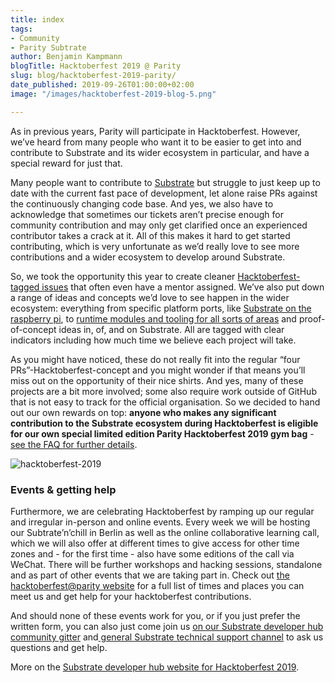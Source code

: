 ```yaml
---
title: index
tags:
- Community
- Parity Subtrate
author: Benjamin Kampmann
blogTitle: Hacktoberfest 2019 @ Parity
slug: blog/hacktoberfest-2019-parity/
date_published: 2019-09-26T01:00:00+02:00
image: "/images/hacktoberfest-2019-blog-5.png"

---
```

As in previous years, Parity will participate in Hacktoberfest. However, we’ve heard from many people who want it to be easier to get into and contribute to Substrate and its wider ecosystem in particular, and have a special reward for just that.

Many people want to contribute to [Substrate](https://parity.io/substrate) but struggle to just keep up to date with the current fast pace of development, let alone raise PRs against the continuously changing code base. And yes, we also have to acknowledge that sometimes our tickets aren’t precise enough for community contribution and may only get clarified once an experienced contributor takes a crack at it. All of this makes it hard to get started contributing, which is very unfortunate as we’d really love to see more contributions and a wider ecosystem to develop around Substrate.

So, we took the opportunity this year to create cleaner [Hacktoberfest-tagged issues](https://github.com/search?q=user%3Aparitytech+label%3Ahacktoberfest+state%3Aopen&type=Issues) that often even have a mentor assigned. We’ve also put down a range of ideas and concepts we’d love to see happen in the wider ecosystem: everything from specific platform ports, like [Substrate on the raspberry pi](https://github.com/substrate-developer-hub/hacktoberfest/issues/3), to [runtime modules and tooling for all sorts of areas](https://github.com/substrate-developer-hub/hacktoberfest/issues?q=is%3Aissue+is%3Aopen+label%3Ax-runtime) and proof-of-concept ideas in, of, and on Substrate. All are tagged with clear indicators including how much time we believe each project will take.

As you might have noticed, these do not really fit into the regular “four PRs”-Hacktoberfest-concept and you might wonder if that means you’ll miss out on the opportunity of their nice shirts. And yes, many of these projects are a bit more involved; some also require work outside of GitHub that is not easy to track for the official organisation. So we decided to hand out our own rewards on top: **anyone who makes any significant contribution to the Substrate ecosystem during Hacktoberfest is eligible for our own special limited edition Parity Hacktoberfest 2019 gym bag** - [see the FAQ for further details](https://substrate.dev/hacktoberfest/faq/#reward).

![hacktoberfest-2019](/images/hacktoberfest2019_bag.jpeg "hacktoberfest-2019")

### **Events & getting help**

Furthermore, we are celebrating Hacktoberfest by ramping up our regular and irregular in-person and online events. Every week we will be hosting our Subtrate’n’chill in Berlin as well as the online collaborative learning call, which we will also offer at different times to give access for other time zones and - for the first time - also have some editions of the call via WeChat. There will be further workshops and hacking sessions, standalone and as part of other events that we are taking part in. Check out [the hacktoberfest@parity website](https://substrate.dev/hacktoberfest/) for a full list of times and places you can meet us and get help for your hacktoberfest contributions.

And should none of these events work for you, or if you just prefer the written form, you can also just come join us [on our Substrate developer hub community gitter](https://gitter.im/substrate-developer-hub/community) and[ general Substrate technical support channel](https://riot.im/app/#/room/#substrate-technical:matrix.org) to ask us questions and get help.

More on the [Substrate developer hub website for Hacktoberfest 2019](https://substrate.dev/hacktoberfest/).